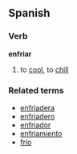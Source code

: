 ==Spanish==
===Verb===
'''enfriar'''

# to [[cool]], to [[chill]]

===Related terms===
*[[enfriadera]]
*[[enfriadero]]
*[[enfriador]]
*[[enfriamiento]]
*[[frío]]